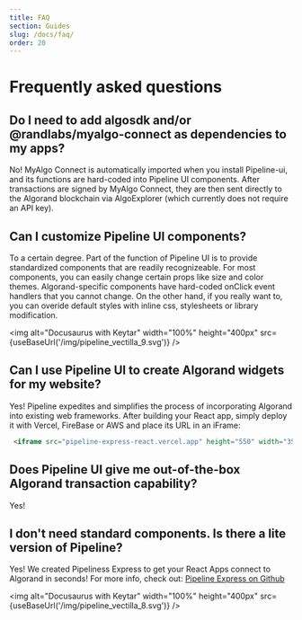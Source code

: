 ```yaml
---
title: FAQ
section: Guides
slug: /docs/faq/
order: 20
---
```


# Frequently asked questions

<p></p>

## Do I need to add algosdk and/or @randlabs/myalgo-connect as dependencies to my apps?

No! MyAlgo Connect is automatically imported when you install Pipeline-ui, and its functions are hard-coded into Pipeline UI components. After transactions are signed by MyAlgo Connect, they are then sent directly to the Algorand blockchain via AlgoExplorer (which currently does not require an API key).

## Can I customize Pipeline UI components?

To a certain degree. Part of the function of Pipeline UI is to provide standardized components that are readily recognizeable. For most components, you can easily change certain props like size and color themes. Algorand-specific components have hard-coded onClick event handlers that you cannot change. On the other hand, if you really want to, you can overide default styles with inline css, stylesheets or library modification.


<img alt="Docusaurus with Keytar" width="100%" height="400px" src={useBaseUrl('/img/pipeline_vectilla_9.svg')} />

## Can I use Pipeline UI to create Algorand widgets for my website?

Yes! Pipeline expedites and simplifies the process of incorporating Algorand into existing web frameworks. After building your React app, simply deploy it with Vercel, FireBase or AWS and place its URL in an iFrame:

```html
 <iframe src="pipeline-express-react.vercel.app" height="550" width="350" ></iframe>
 ```
## Does Pipeline UI give me out-of-the-box Algorand transaction capability?

Yes!

## I don't need standard components. Is there a lite version of Pipeline?

Yes! We created Pipeliness Express to get your React Apps connect to Algorand in seconds! For more info, check out:
[Pipeline Express on Github](https://github.com/headline-design/pipeline-express-react)

<img alt="Docusaurus with Keytar" width="100%" height="400px" src={useBaseUrl('/img/pipeline_vectilla_8.svg')} />


